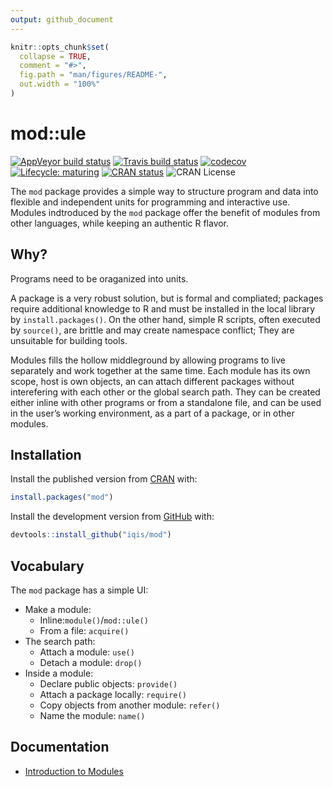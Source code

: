 ```yaml
---
output: github_document
---
```


<!-- README.md is generated from README.Rmd. Please edit that file -->

```r
knitr::opts_chunk$set(
  collapse = TRUE,
  comment = "#>",
  fig.path = "man/figures/README-",
  out.width = "100%"
)
```
# mod::ule

<!-- badges: start -->
  [![AppVeyor build status](https://ci.appveyor.com/api/projects/status/github/iqis/mod?branch=master&svg=true)](https://ci.appveyor.com/project/iqis/mod)
  [![Travis build status](https://travis-ci.org/iqis/mod.svg?branch=master)](https://travis-ci.org/iqis/mod)
  [![codecov](https://codecov.io/gh/iqis/mod/branch/master/graph/badge.svg)](https://codecov.io/gh/iqis/mod)
  [![Lifecycle: maturing](https://img.shields.io/badge/lifecycle-maturing-blue.svg)](https://www.tidyverse.org/lifecycle/#maturing)
[![CRAN status](https://www.r-pkg.org/badges/version/mod)](https://cran.r-project.org/package=mod)
![CRAN License](https://img.shields.io/cran/l/mod)

<!-- badges: end -->

The `mod` package provides a simple way to structure program and data into flexible and independent units for programming and interactive use. Modules indtroduced by the `mod` package offer the benefit of modules from other languages, while keeping an authentic R flavor.

## Why?
Programs need to be oraganized into units. 

A package is a very robust solution, but is formal and compliated; packages require additional knowledge to R and must be installed in the local library by `install.packages()`. On the other hand, simple R scripts, often executed by `source()`, are brittle and may create namespace conflict; They are unsuitable for building tools.

Modules fills the hollow middleground by allowing programs to live separately and work together at the same time. Each module has its own scope, host is own objects, an can attach different packages without interefering with each other or the global search path. They can be created either inline with other programs or from a standalone file, and can be used in the user's working environment, as a part of a package, or in other modules. 


## Installation

Install the published version from [CRAN](https://CRAN.R-project.org/package=mod) with:

```r
install.packages("mod")
```

Install the development version from [GitHub](https://github.com/) with:

``` r
devtools::install_github("iqis/mod")
```

## Vocabulary

The `mod` package has a simple UI:

- Make a module:
  - Inline:`module()`/`mod::ule()` 
  - From a file: `acquire()`

- The search path:
  - Attach a module: `use()`
  - Detach a module: `drop()`
  
- Inside a module:
  - Declare public objects: `provide()`
  - Attach a package locally: `require()`
  - Copy objects from another module: `refer()`
  - Name the module: `name()`

## Documentation

- [Introduction to Modules](https://iqis.github.io/mod/articles/introduction.html)
